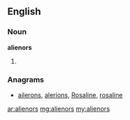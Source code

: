 ==English==

===Noun===
'''alienors'''

# {{plural of|[[alienor]]}}

===Anagrams===
* [[ailerons#English|ailerons]], [[alerions#English|alerions]], [[Rosaline#English|Rosaline]], [[rosaline#English|rosaline]]

[[ar:alienors]]
[[mg:alienors]]
[[my:alienors]]
